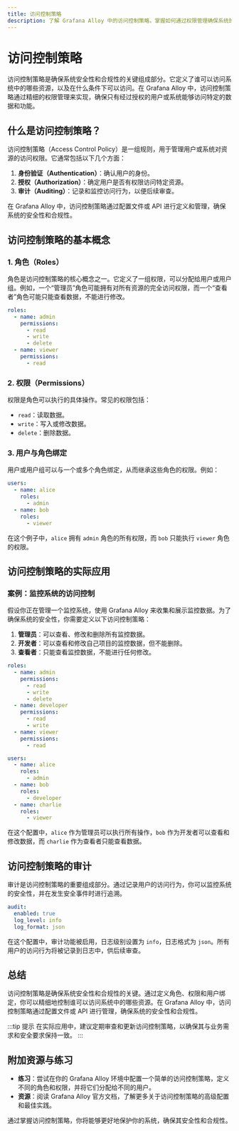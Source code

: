 ```yaml
---
title: 访问控制策略
description: 了解 Grafana Alloy 中的访问控制策略，掌握如何通过权限管理确保系统的安全性和合规性。
---
```


# 访问控制策略

访问控制策略是确保系统安全性和合规性的关键组成部分。它定义了谁可以访问系统中的哪些资源，以及在什么条件下可以访问。在 Grafana Alloy 中，访问控制策略通过精细的权限管理来实现，确保只有经过授权的用户或系统能够访问特定的数据和功能。

## 什么是访问控制策略？

访问控制策略（Access Control Policy）是一组规则，用于管理用户或系统对资源的访问权限。它通常包括以下几个方面：

1. **身份验证（Authentication）**：确认用户的身份。
2. **授权（Authorization）**：确定用户是否有权限访问特定资源。
3. **审计（Auditing）**：记录和监控访问行为，以便后续审查。

在 Grafana Alloy 中，访问控制策略通过配置文件或 API 进行定义和管理，确保系统的安全性和合规性。

## 访问控制策略的基本概念

### 1. 角色（Roles）

角色是访问控制策略的核心概念之一。它定义了一组权限，可以分配给用户或用户组。例如，一个“管理员”角色可能拥有对所有资源的完全访问权限，而一个“查看者”角色可能只能查看数据，不能进行修改。

```yaml
roles:
  - name: admin
    permissions:
      - read
      - write
      - delete
  - name: viewer
    permissions:
      - read
```

### 2. 权限（Permissions）

权限是角色可以执行的具体操作。常见的权限包括：

- `read`：读取数据。
- `write`：写入或修改数据。
- `delete`：删除数据。

### 3. 用户与角色绑定

用户或用户组可以与一个或多个角色绑定，从而继承这些角色的权限。例如：

```yaml
users:
  - name: alice
    roles:
      - admin
  - name: bob
    roles:
      - viewer
```

在这个例子中，`alice` 拥有 `admin` 角色的所有权限，而 `bob` 只能执行 `viewer` 角色的权限。

## 访问控制策略的实际应用

### 案例：监控系统的访问控制

假设你正在管理一个监控系统，使用 Grafana Alloy 来收集和展示监控数据。为了确保系统的安全性，你需要定义以下访问控制策略：

1. **管理员**：可以查看、修改和删除所有监控数据。
2. **开发者**：可以查看和修改自己项目的监控数据，但不能删除。
3. **查看者**：只能查看监控数据，不能进行任何修改。

```yaml
roles:
  - name: admin
    permissions:
      - read
      - write
      - delete
  - name: developer
    permissions:
      - read
      - write
  - name: viewer
    permissions:
      - read

users:
  - name: alice
    roles:
      - admin
  - name: bob
    roles:
      - developer
  - name: charlie
    roles:
      - viewer
```

在这个配置中，`alice` 作为管理员可以执行所有操作，`bob` 作为开发者可以查看和修改数据，而 `charlie` 作为查看者只能查看数据。

## 访问控制策略的审计

审计是访问控制策略的重要组成部分。通过记录用户的访问行为，你可以监控系统的安全性，并在发生安全事件时进行追溯。

```yaml
audit:
  enabled: true
  log_level: info
  log_format: json
```

在这个配置中，审计功能被启用，日志级别设置为 `info`，日志格式为 `json`。所有用户的访问行为将被记录到日志中，供后续审查。

## 总结

访问控制策略是确保系统安全性和合规性的关键。通过定义角色、权限和用户绑定，你可以精细地控制谁可以访问系统中的哪些资源。在 Grafana Alloy 中，访问控制策略通过配置文件或 API 进行管理，确保系统的安全性和合规性。

:::tip 提示
在实际应用中，建议定期审查和更新访问控制策略，以确保其与业务需求和安全要求保持一致。
:::

## 附加资源与练习

- **练习**：尝试在你的 Grafana Alloy 环境中配置一个简单的访问控制策略，定义不同的角色和权限，并将它们分配给不同的用户。
- **资源**：阅读 Grafana Alloy 官方文档，了解更多关于访问控制策略的高级配置和最佳实践。

通过掌握访问控制策略，你将能够更好地保护你的系统，确保其安全性和合规性。